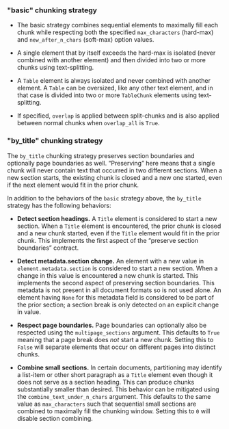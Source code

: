 ### "basic" chunking strategy

*   The basic strategy combines sequential elements to maximally fill each chunk while respecting both the specified `max_characters` (hard-max) and `new_after_n_chars` (soft-max) option values.

*   A single element that by itself exceeds the hard-max is isolated (never combined with another element) and then divided into two or more chunks using text-splitting.

*   A `Table` element is always isolated and never combined with another element. A `Table` can be oversized, like any other text element, and in that case is divided into two or more `TableChunk` elements using text-splitting.

*   If specified, `overlap` is applied between split-chunks and is also applied between normal chunks when `overlap_all` is `True`.


### "by_title" chunking strategy

The `by_title` chunking strategy preserves section boundaries and optionally page boundaries as well. “Preserving” here means that a single chunk will never contain text that occurred in two different sections. When a new section starts, the existing chunk is closed and a new one started, even if the next element would fit in the prior chunk.

In addition to the behaviors of the `basic` strategy above, the `by_title` strategy has the following behaviors:

*   **Detect section headings.** A `Title` element is considered to start a new section. When a `Title` element is encountered, the prior chunk is closed and a new chunk started, even if the `Title` element would fit in the prior chunk. This implements the first aspect of the “preserve section boundaries” contract.

*   **Detect metadata.section change.** An element with a new value in `element.metadata.section` is considered to start a new section. When a change in this value is encountered a new chunk is started. This implements the second aspect of preserving section boundaries. This metadata is not present in all document formats so is not used alone. An element having `None` for this metadata field is considered to be part of the prior section; a section break is only detected on an explicit change in value.

*   **Respect page boundaries.** Page boundaries can optionally also be respected using the `multipage_sections` argument. This defaults to `True` meaning that a page break does _not_ start a new chunk. Setting this to `False` will separate elements that occur on different pages into distinct chunks.

*   **Combine small sections.** In certain documents, partitioning may identify a list-item or other short paragraph as a `Title` element even though it does not serve as a section heading. This can produce chunks substantially smaller than desired. This behavior can be mitigated using the `combine_text_under_n_chars` argument. This defaults to the same value as `max_characters` such that sequential small sections are combined to maximally fill the chunking window. Setting this to `0` will disable section combining.

